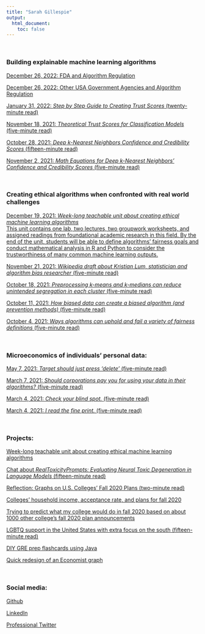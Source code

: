 ```yaml
---
title: "Sarah Gillespie"
output:
  html_document:
    toc: false
---
```

<br>

### Building explainable machine learning algorithms

[December 26, 2022: FDA and Algorithm Regulation](https://sarahgillespie.github.io/SG/blog_post_7.html)

[December 26, 2022: Other USA Government Agencies and Algorithm Regulation](https://sarahgillespie.github.io/SG/blog_post_8.html)

[January 31, 2022: *Step by Step Guide to Creating Trust Scores* (twenty-minute read)](https://sarahgillespie.github.io/SG/blog_post_Alg_Bias_5.html)

[November 18, 2021: *Theoretical Trust Scores for Classification Models* (five-minute read)](https://sarahgillespie.github.io/SG/blog_post_Alg_Bias_4.html)
 
[October 28, 2021: *Deep k-Nearest Neighbors Confidence and Credibility Scores* (fifteen-minute read)](https://sarahgillespie.github.io/SG/blog_post_Alg_Bias_3B.html)

[November 2, 2021: *Math Equations for Deep k-Nearest Neighbors' Confidence and Credibility Scores* (five-minute read)](https://sarahgillespie.github.io/SG/blog_post_Alg_Bias_3B_math.html)

<br>

### Creating ethical algorithms when confronted with real world challenges

[December 19, 2021: *Week-long teachable unit about creating ethical machine learning algorithms* <br /> This unit contains one lab, two lectures, two groupwork worksheets, and assigned readings from foundational academic research in this field. By the end of the unit, students will be able to define algorithms' fairness goals and conduct mathematical analysis in R and Python to consider the trustworthiness of many common machine learning outputs.](https://github.com/SarahGillespie/Algorithm_Fairness_Teachable_Unit)

[November 21, 2021: *Wikipedia draft about Kristian Lum, statistician and algorithm bias researcher* (five-minute read)](https://en.wikipedia.org/wiki/Draft:Kristian_Lum)

[October 18, 2021: *Preprocessing k-means and k-medians can reduce unintended segregation in each cluster* (five-minute read)](https://sarahgillespie.github.io/SG/blog_post_Alg_Bias_3A.html)

[October 11, 2021: *How biased data can create a biased algorithm (and prevention methods)* (five-minute read)](https://sarahgillespie.github.io/SG/blog_post_Alg_Bias_2.html)

[October 4, 2021: *Ways algorithms can uphold and fail a variety of fairness definitions* (five-minute read)](https://sarahgillespie.github.io/SG/blog_post_Alg_Bias_1.html)

<br>

### Microeconomics of individuals' personal data:

[May 7, 2021: *Target should just press 'delete'* (five-minute read)](https://sarahgillespie.github.io/SG/blog_post_4.html)

[March 7, 2021: *Should corporations pay you for using your data in their algorithms?* (five-minute read)](https://sarahgillespie.github.io/SG/blog_post_3.html)

[March 4, 2021: *Check your blind spot.* (five-minute read)](https://sarahgillespie.github.io/SG/blog_post_2.html)

[March 4, 2021: *I read the fine print.* (five-minute read)](https://sarahgillespie.github.io/SG/blog_post_1.html)

<br>

### Projects:

[Week-long teachable unit about creating ethical machine learning algorithms](https://github.com/SarahGillespie/Algorithm_Fairness_Teachable_Unit)


[Chat about *RealToxicityPrompts: Evaluating Neural Toxic Degeneration in Language Models* (fifteen-minute read)](https://htmlpreview.github.io/?https://github.com/SarahGillespie/SDS293_final_project/blob/main/final_project.html)

[Reflection: Graphs on U.S. Colleges’ Fall 2020 Plans (two-minute read)](https://sarahgillespie.github.io/SG/blog_post_5.html)

[Colleges' household income, acceptance rate, and plans for fall 2020](https://twitter.com/SarahG4567/status/1274088050906157056)

[Trying to predict what my college would do in fall 2020 based on about 1000 other college's fall 2020 plan announcements](https://twitter.com/SarahG4567/status/1273835618674475008)

[LGBTQ support in the United States with extra focus on the south (fifteen-minute read)](https://github.com/SarahGillespie/LGBTQ-support-in-USA/blob/master/GillespieFinalProject%20(1).pdf)


[DIY GRE prep flashcards using Java](https://github.com/jcg0105/QuizBuilder)

[Quick redesign of an Economist graph ](https://htmlpreview.github.io/?https://github.com/SarahGillespie/EconomistGraphicRedone/blob/master/SarahGDataGraphicRedone.html)

<br>

### Social media:

[Github](https://github.com/SarahGillespie)

[LinkedIn](https://www.linkedin.com/in/sarahg4567/)

[Professional Twitter](https://twitter.com/SarahG4567)

